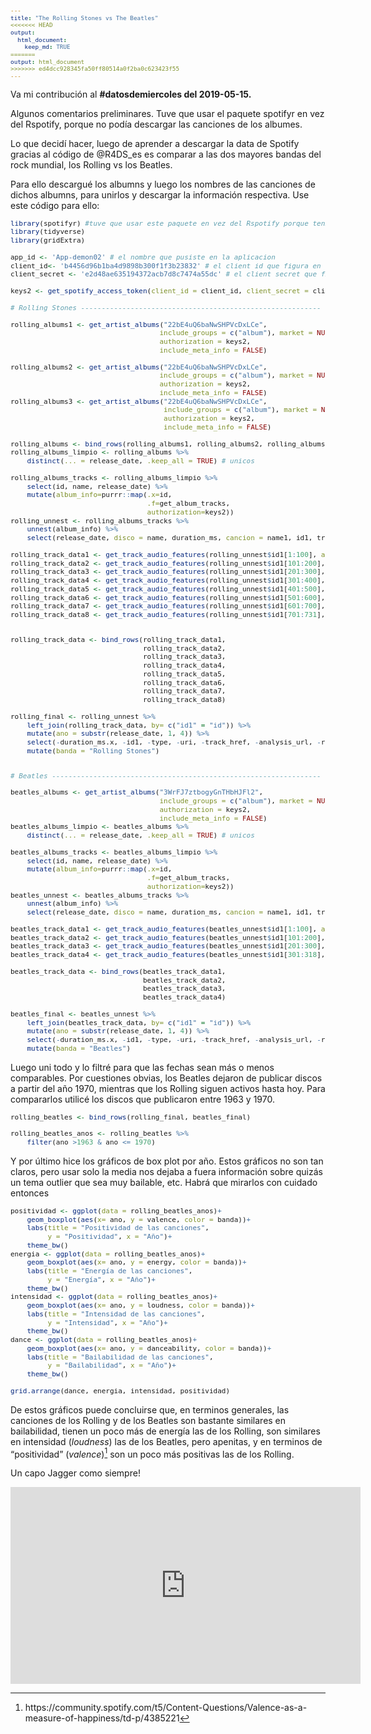 ```yaml
---
title: "The Rolling Stones vs The Beatles"
<<<<<<< HEAD
output:
  html_document:
    keep_md: TRUE
=======
output: html_document
>>>>>>> ed4dcc928345fa50ff80514a0f2ba0c623423f55
---
```

<style type="text/css">
body, td {
   font-size: 14px;
}
code.r{
  font-size: 11px;
}
pre {
  font-size: 11px
}
</style>

Va mi contribución al **#datosdemiercoles del 2019-05-15.**

Algunos comentarios preliminares. Tuve que usar el paquete spotifyr en vez del Rspotify, porque no podía descargar las canciones de los albumes.

Lo que decidí hacer, luego de aprender a descargar la data de Spotify gracias al código de @R4DS_es es comparar a las dos mayores bandas del rock mundial, los Rolling vs los Beatles. 

Para ello descargué los albumns y luego los nombres de las canciones de dichos albumns, para unirlos y descargar la información respectiva. Use este código para ello:


```r
library(spotifyr) #tuve que usar este paquete en vez del Rspotify porque tenía más versatilidad
library(tidyverse)
library(gridExtra)

app_id <- 'App-demon02' # el nombre que pusiste en la aplicacion
client_id<- 'b4456d96b1ba4d9898b300f1f3b23832' # el client id que figura en la web de spotify
client_secret <- 'e2d48ae635194372acb7d8c7474a55dc' # el client secret que figura en la web de spotify

keys2 <- get_spotify_access_token(client_id = client_id, client_secret = client_secret) #para el paquete spotifyr

# Rolling Stones ----------------------------------------------------------

rolling_albums1 <- get_artist_albums("22bE4uQ6baNwSHPVcDxLCe",
                                    include_groups = c("album"), market = NULL, limit = 50, offset = 0,
                                    authorization = keys2,
                                    include_meta_info = FALSE) 

rolling_albums2 <- get_artist_albums("22bE4uQ6baNwSHPVcDxLCe",
                                    include_groups = c("album"), market = NULL, limit = 50, offset = 50,
                                    authorization = keys2,
                                    include_meta_info = FALSE) 
rolling_albums3 <- get_artist_albums("22bE4uQ6baNwSHPVcDxLCe",
                                     include_groups = c("album"), market = NULL, limit = 50, offset = 100,
                                     authorization = keys2,
                                     include_meta_info = FALSE) 

rolling_albums <- bind_rows(rolling_albums1, rolling_albums2, rolling_albums3)
rolling_albums_limpio <- rolling_albums %>% 
    distinct(... = release_date, .keep_all = TRUE) # unicos

rolling_albums_tracks <- rolling_albums_limpio %>% 
    select(id, name, release_date) %>% 
    mutate(album_info=purrr::map(.x=id,
                                 .f=get_album_tracks,
                                 authorization=keys2))
rolling_unnest <- rolling_albums_tracks %>% 
    unnest(album_info) %>% 
    select(release_date, disco = name, duration_ms, cancion = name1, id1, track_number) 

rolling_track_data1 <- get_track_audio_features(rolling_unnest$id1[1:100], authorization = keys2)
rolling_track_data2 <- get_track_audio_features(rolling_unnest$id1[101:200], authorization = keys2)
rolling_track_data3 <- get_track_audio_features(rolling_unnest$id1[201:300], authorization = keys2)
rolling_track_data4 <- get_track_audio_features(rolling_unnest$id1[301:400], authorization = keys2)
rolling_track_data5 <- get_track_audio_features(rolling_unnest$id1[401:500], authorization = keys2)
rolling_track_data6 <- get_track_audio_features(rolling_unnest$id1[501:600], authorization = keys2)
rolling_track_data7 <- get_track_audio_features(rolling_unnest$id1[601:700], authorization = keys2)
rolling_track_data8 <- get_track_audio_features(rolling_unnest$id1[701:731], authorization = keys2)


rolling_track_data <- bind_rows(rolling_track_data1,
                                rolling_track_data2,
                                rolling_track_data3,
                                rolling_track_data4,
                                rolling_track_data5, 
                                rolling_track_data6,
                                rolling_track_data7,
                                rolling_track_data8)

rolling_final <- rolling_unnest %>% 
    left_join(rolling_track_data, by= c("id1" = "id")) %>% 
    mutate(ano = substr(release_date, 1, 4)) %>% 
    select(-duration_ms.x, -id1, -type, -uri, -track_href, -analysis_url, -release_date) %>% 
    mutate(banda = "Rolling Stones")


# Beatles -----------------------------------------------------------------

beatles_albums <- get_artist_albums("3WrFJ7ztbogyGnTHbHJFl2",
                                    include_groups = c("album"), market = NULL, limit = 50, offset = 0,
                                    authorization = keys2,
                                    include_meta_info = FALSE) 
beatles_albums_limpio <- beatles_albums %>% 
    distinct(... = release_date, .keep_all = TRUE) # unicos

beatles_albums_tracks <- beatles_albums_limpio %>% 
    select(id, name, release_date) %>% 
    mutate(album_info=purrr::map(.x=id,
                                 .f=get_album_tracks,
                                 authorization=keys2))
beatles_unnest <- beatles_albums_tracks %>% 
    unnest(album_info) %>% 
    select(release_date, disco = name, duration_ms, cancion = name1, id1, track_number) 

beatles_track_data1 <- get_track_audio_features(beatles_unnest$id1[1:100], authorization = keys2)
beatles_track_data2 <- get_track_audio_features(beatles_unnest$id1[101:200], authorization = keys2)
beatles_track_data3 <- get_track_audio_features(beatles_unnest$id1[201:300], authorization = keys2)
beatles_track_data4 <- get_track_audio_features(beatles_unnest$id1[301:318], authorization = keys2)

beatles_track_data <- bind_rows(beatles_track_data1,
                                beatles_track_data2,
                                beatles_track_data3,
                                beatles_track_data4)

beatles_final <- beatles_unnest %>% 
    left_join(beatles_track_data, by= c("id1" = "id")) %>% 
    mutate(ano = substr(release_date, 1, 4)) %>% 
    select(-duration_ms.x, -id1, -type, -uri, -track_href, -analysis_url, -release_date) %>% 
    mutate(banda = "Beatles")
```

Luego uni todo y lo filtré para que las fechas sean más o menos comparables. Por cuestiones obvias, los Beatles dejaron de publicar discos a partir del año 1970, mientras que los Rolling siguen activos hasta hoy. Para compararlos utilicé los discos que publicaron entre 1963 y 1970.
```r

rolling_beatles <- bind_rows(rolling_final, beatles_final)

rolling_beatles_anos <- rolling_beatles %>% 
    filter(ano >1963 & ano <= 1970)
```

Y por último hice los gráficos de box plot por año. Estos gráficos no son tan claros, pero usar solo la media nos dejaba a fuera información sobre quizás un tema outlier que sea muy bailable, etc. Habrá que mirarlos con cuidado entonces
```r

positividad <- ggplot(data = rolling_beatles_anos)+
    geom_boxplot(aes(x= ano, y = valence, color = banda))+
    labs(title = "Positividad de las canciones", 
         y = "Positividad", x = "Año")+
    theme_bw()
energia <- ggplot(data = rolling_beatles_anos)+
    geom_boxplot(aes(x= ano, y = energy, color = banda))+
    labs(title = "Energía de las canciones", 
         y = "Energía", x = "Año")+
    theme_bw()
intensidad <- ggplot(data = rolling_beatles_anos)+
    geom_boxplot(aes(x= ano, y = loudness, color = banda))+
    labs(title = "Intensidad de las canciones", 
         y = "Intensidad", x = "Año")+
    theme_bw()
dance <- ggplot(data = rolling_beatles_anos)+
    geom_boxplot(aes(x= ano, y = danceability, color = banda))+
    labs(title = "Bailabilidad de las canciones", 
         y = "Bailabilidad", x = "Año")+
    theme_bw()

grid.arrange(dance, energia, intensidad, positividad)
```
De estos gráficos puede concluirse que, en terminos generales, las canciones de los Rolling y de los Beatles son bastante similares en bailabilidad, tienen un poco más de energía  las de los Rolling, son similares en intensidad (_loudness_) las de los Beatles, pero apenitas, y en terminos de "positividad" (_valence_)^[https://community.spotify.com/t5/Content-Questions/Valence-as-a-measure-of-happiness/td-p/4385221] son un poco más positivas las de los Rolling.

Un capo Jagger como siempre!

<iframe width="560" height="315" src="https://www.youtube.com/embed/SS51lpatCcI" frameborder="0" allow="accelerometer; autoplay; encrypted-media; gyroscope; picture-in-picture" allowfullscreen></iframe>
